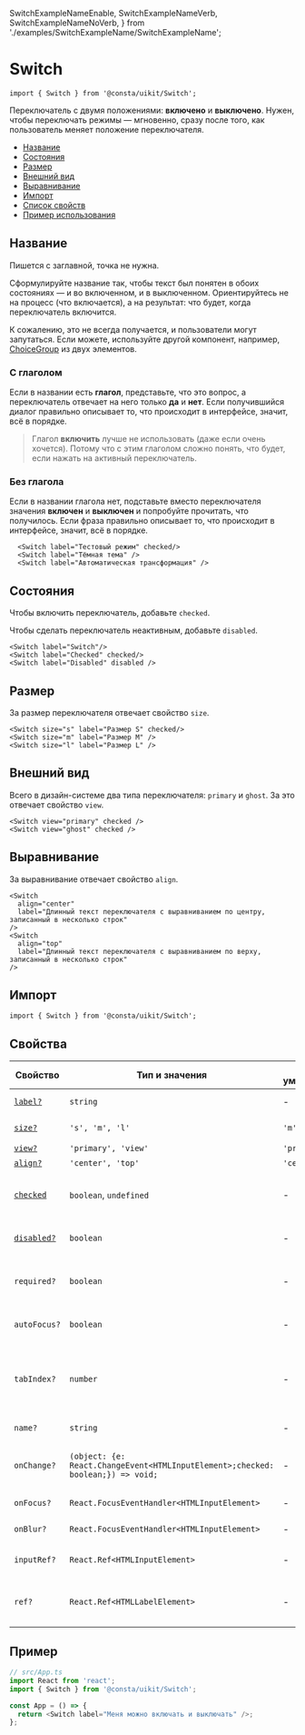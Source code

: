   SwitchExampleNameEnable,
  SwitchExampleNameVerb,
  SwitchExampleNameNoVerb,
} from './examples/SwitchExampleName/SwitchExampleName';

<!--info
description: Переключатель. Два положения — включено и выключено.
-->

# Switch

```tsx
import { Switch } from '@consta/uikit/Switch';
```

Переключатель с двумя положениями: **включено** и **выключено**. Нужен, чтобы переключать
режимы — мгновенно, сразу после того, как пользователь меняет положение переключателя.

- [Название](#название)
- [Состояния](#состояния)
- [Размер](#размер)
- [Внешний вид](#внешний-вид)
- [Выравнивание](#выравнивание)
- [Импорт](#импорт)
- [Список свойств](#свойства)
- [Пример использования](#пример)

## Название

Пишется с заглавной, точка не нужна.

Сформулируйте название так, чтобы текст был понятен в обоих состояниях —
и во включенном, и в выключенном. Ориентируйтесь не на процесс (что включается),
а на результат: что будет, когда переключатель включится.

К сожалению, это не всегда получается, и пользователи могут запутаться. Если можете,
используйте другой компонент, например,
[ChoiceGroup](?path=/docs/components-choicegroup--playground)
из двух элементов.

### С глаголом

Если в названии есть **глагол**, представьте, что это вопрос,
а переключатель отвечает на него только **да** и **нет**. Если получившийся
диалог правильно описывает то, что происходит в интерфейсе, значит, всё в порядке.

<SwitchExampleNameVerb />

> Глагол **включить** лучше не использовать (даже если очень хочется). Потому что
> с этим глаголом сложно понять, что будет, если нажать на активный переключатель.

<SwitchExampleNameEnable />

### Без глагола

Если в названии глагола нет, подставьте вместо переключателя значения **включен** и **выключен**
и попробуйте прочитать, что получилось. Если фраза правильно описывает то,
что происходит в интерфейсе, значит, всё в порядке.

```tsx
  <Switch label="Тестовый режим" checked/>
  <Switch label="Тёмная тема" />
  <Switch label="Автоматическая трансформация" />
```

<SwitchExampleNameNoVerb />

## Состояния

Чтобы включить переключатель, добавьте `checked`.

Чтобы сделать переключатель неактивным, добавьте `disabled`.

```tsx
<Switch label="Switch"/>
<Switch label="Checked" checked/>
<Switch label="Disabled" disabled />
```

<SwitchExampleStatus />

## Размер

За размер переключателя отвечает свойство `size`.

```tsx
<Switch size="s" label="Размер S" checked/>
<Switch size="m" label="Размер М" />
<Switch size="l" label="Размер L" />
```

<SwitchExampleSize />

## Внешний вид

Всего в дизайн-системе два типа переключателя: `primary` и `ghost`. За это отвечает свойство `view`.

```tsx
<Switch view="primary" checked />
<Switch view="ghost" checked />
```

<SwitchExampleView />

## Выравнивание

За выравнивание отвечает свойство `align`.

```tsx
<Switch
  align="center"
  label="Длинный текст переключателя с выравниванием по центру, записанный в несколько строк"
/>
<Switch
  align="top"
  label="Длинный текст переключателя с выравниванием по верху, записанный в несколько строк"
/>
```

<SwitchExampleAlign />

## Импорт

```tsx
import { Switch } from '@consta/uikit/Switch';
```

## Свойства

<!-- props:start -->

| Свойство                  | Тип и значения                                                                  | По умолчанию | Описание                                                                     |
| ------------------------- | ------------------------------------------------------------------------------- | ------------ | ---------------------------------------------------------------------------- |
| [`label?`](#название)     | `string`                                                                        | -            | Текст рядом с переключателем                                                 |
| [`size?`](#размер)        | `'s', 'm', 'l'`                                                                 | `'m'`        | Размер переключателя                                                         |
| [`view?`](#внешний-вид)   | `'primary', 'view'`                                                             | `'primary'`  | Внешний вид                                                                  |
| [`align?`](#выравнивание) | `'center', 'top'`                                                               | `'center'`   | Выравнивание                                                                 |
| [`checked`](#состояния)   | `boolean`, `undefined`                                                          | -            | Ставит переключатель в положение **включен**                                 |
| [`disabled?`](#состояния) | `boolean`                                                                       | -            | Делает переключатель неактивным                                              |
| `required?`               | `boolean`                                                                       | -            | Такой переключатель обязательно нужно выбрать                                |
| `autoFocus?`              | `boolean`                                                                       | -            | Переносит фокус на этот переключатель                                        |
| `tabIndex?`               | `number`                                                                        | -            | Порядковый номер при переходе между элементами интерфейса по клавише **tab** |  |
| `name?`                   | `string`                                                                        | -            | Имя элемента в DOM                                                           |
| `onChange?`               | `(object: {e: React.ChangeEvent<HTMLInputElement>;checked: boolean;}) => void;` | -            | Действие при смене состояния переключателя                                   |
| `onFocus?`                | `React.FocusEventHandler<HTMLInputElement>`                                     | -            | Действие по фокусу                                                           |
| `onBlur?`                 | `React.FocusEventHandler<HTMLInputElement>`                                     | -            | Действие при потере фокуса                                                   |
| `inputRef?`               | `React.Ref<HTMLInputElement>`                                                   | -            | Ссылка на DOM-элемент `<input>`                                              |
| `ref?`                    | `React.Ref<HTMLLabelElement>`                                                   | -            | Ссылка на корневой DOM-элемент этого компонента                              |

<!-- props:end -->

## Пример

```ts
// src/App.ts
import React from 'react';
import { Switch } from '@consta/uikit/Switch';

const App = () => {
  return <Switch label="Меня можно включать и выключать" />;
};
```
